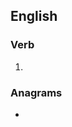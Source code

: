 ==English==

===Verb===
{{head|en|verb form}}

# {{en-third-person singular of|herniate}}

===Anagrams===
* {{anagrams|en|a=aeehinrst|Eisenhart|atherines}}